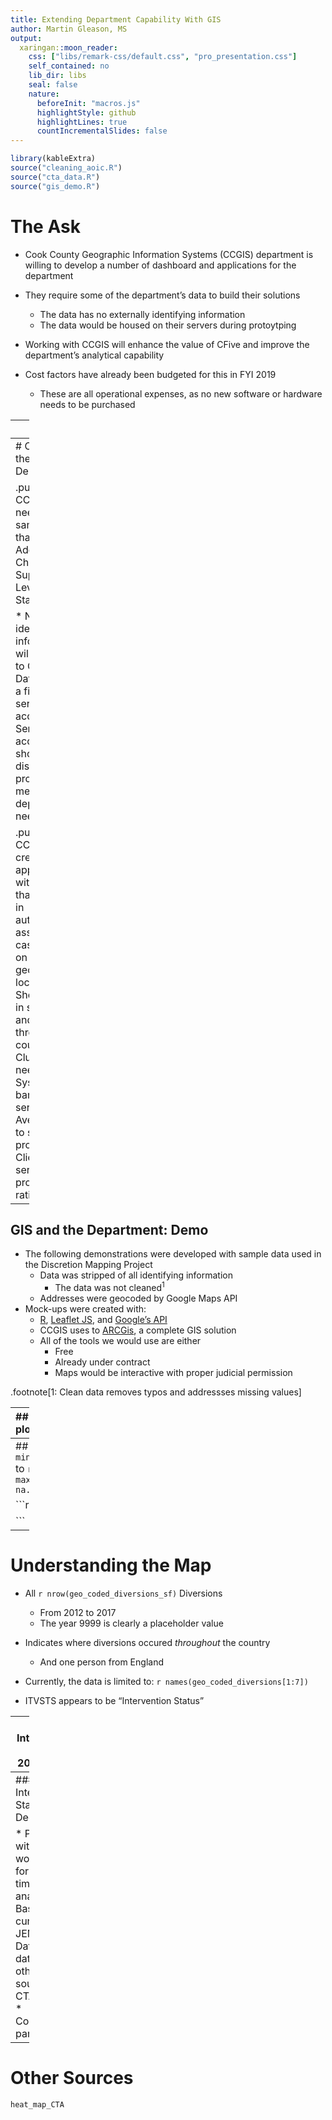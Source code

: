 ```yaml
---
title: Extending Department Capability With GIS
author: Martin Gleason, MS
output:
  xaringan::moon_reader:
    css: ["libs/remark-css/default.css", "pro_presentation.css"]
    self_contained: no
    lib_dir: libs
    seal: false
    nature:
      beforeInit: "macros.js"
      highlightStyle: github
      highlightLines: true
      countIncrementalSlides: false
---
```


```r
library(kableExtra)
source("cleaning_aoic.R")
source("cta_data.R")
source("gis_demo.R")

```
# The Ask

  * Cook County Geographic Information Systems (CCGIS) department is willing to develop a number of dashboard and applications for the department 

* They require some of the department's data to build their solutions
  * The data has no externally identifying information
  * The data would be housed on their servers during protoytping
  
* Working with CCGIS will enhance the value of CFive and improve the department's analytical capability

* Cost factors have already been budgeted for this in FYI 2019
  * These are all operational expenses, as no new software or hardware needs to be purchased

---
# GIS

* GIS stands for Geographic Information Services
  * [Cook Central](https://hub-cookcountyil.opendata.arcgis.com)
  
* Cook County has an deparment that has worked with:
  * [Cook County Sheriff's department](https://maps.cookcountyil.gov/sheriffreentryassistance/)
  * [Cook County Medical Examiner's Office](https://maps.cookcountyil.gov/medexammaps/)
  * [Cook County Assessors](http://hub-cookcountyil.opendata.arcgis.com/datasets/5ec856ded93e4f85b3f6e1bc027a2472_0)

* The current director of CCGIS is a long time supporter of [MapCORPS](https://mapscorps.org)

---
# CCGIS and the Department

.pull-left[
* CCGIS needs sample data that has:
  * Addresses
  * Charges
  * Supervision Level
  * Final Status
  
* No identifying information will be given to CCGIS
  * Data can be a file and not server access
  * Server access should be discussed if prototypes meet department needs
]

.pull-right[
* CCGIS can create applications with data that:
  * Assist in automatically assigning cases based on geographic location
  * Shows gaps in services and dosage throught the county
  * Clusters of needs
  * Systemtemic barriers to services
      * Average time to service providers
      * Client to service provider ratio
]

---

## GIS and the Department: Demo
  
* The following demonstrations were developed with sample data used in the Discretion Mapping Project
  * Data was stripped of all identifying information
    * The data was not cleaned<sup>1</sup>
  * Addresses were geocoded by Google Maps API
  
* Mock-ups were created with:
  * [R](https://www.r-project.org), [Leaflet JS](https://leafletjs.com), and [Google's API](https://developers.google.com/maps/documentation/)
  * CCGIS uses to [ARCGis](https://www.arcgis.com/index.html), a complete GIS solution
  * All of the tools we would use are either
     *  Free
     *  Already under contract
     *  Maps would be interactive with proper judicial permission

.footnote[1: Clean data removes typos and addressses missing values]

---
## GIS and the Department
.left-plot[
```r

chicago_with_districts_ggmap

```
]

.right-code[
* A map of Chicago Metro Area 
  * With the Chicago Police Department Districts 
  * Police district data comes from CPD
  * Chaging boundaries would be a simple task
  * CCGIS would use muncipal boundaries for suburban districts
]

---
## Diversions: From `r min(geo_coded_diversions$STRDTE)` to `r max(geo_coded_diversions$ENDDTE, na.rm = TRUE)`

```r
all_diversions

```

---
# Understanding the Map

* All `r nrow(geo_coded_diversions_sf)` Diversions
  *  From 2012 to 2017
  *  The year 9999 is clearly a placeholder value

* Indicates where diversions occured *throughout* the country
  * And one person from England

* Currently, the data is limited to: `r names(geo_coded_diversions[1:7])`

* ITVSTS appears to be "Intervention Status"



---
## Intervention Status: 2016-2017

```r

leaflet(cpd_districts) %>%
  addTiles() %>%
  setView(lng = -87.7, lat = 41.9, zoom = 12) %>%
  addPolygons(color = "black",
              fillColor = "#D3D3D3", 
              fillOpacity = 0.1) %>%
  addCircles(data = filter(geo_coded_diversions_sf, lubridate::year(STRDTE) >= 2016),
             color = ~pal(ITVSTS)) %>%
  addLegend("bottomright", pal = pal,
            value= ~geo_coded_diversions_sf$ITVSTS,
            title = "Intervention Status") 
```
---
###  Internvention Status Map: Decoded
```r

n_clients <- geo_coded_diversions_sf%>%
  filter(lubridate::year(STRDTE) >= 2016) %>%
  nrow()
```
* Filtering for the most recent cases gives us a more useable map
  *    *Code included on purpose*
* A total of `r n_clients` clients

* Partnering with GIS would allow for more real time analytics:
  *  Based on currenbt JEMS/CFive Data
  *  And data from other sources
    *  CTA
    *  DCFS
    *  Community partners

---
# Other Sources
```r
heat_map_CTA
```